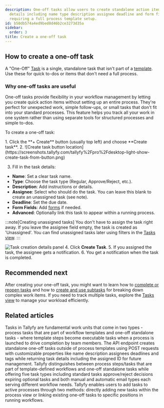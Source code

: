 ```yaml
---
description: One-off tasks allow users to create standalone action items with customizable
  details including name type description assignee deadline and form fields without
  requiring a full process template setup.
id: b50db574a4ed9bed8d46b2ce3273d35a
sidebar:
  order: 3
title: Create a one-off task
---
```



## How to create a one-off task

A "One-Off" [Task](/products/pro/tracking-and-tasks/tasks/) is a single, standalone task that isn't part of a [template](/products/pro/documenting/templates/). Use these for quick to-dos or items that don't need a full process.

### Why one-off tasks are useful

One-off tasks provide flexibility in your workflow management by letting you create quick action items without setting up an entire process. They're perfect for unexpected work, simple follow-ups, or small tasks that don't fit into your standard processes. This feature helps you track all your work in one system rather than using separate tools for structured processes and simple to-dos.

To create a one-off task:

<Steps>
1. Click the **+ Create** button (usually top left) and choose **Create task**.
2. ![Create task button location](https://screenshots.tallyfy.com/tallyfy%2Fpro%2Fdesktop-light-show-create-task-from-button.png)

3. Fill in the task details:
</Steps>

- **Name**: Set a clear task name.
- **Type**: Choose the task type (Regular, Approve/Reject, etc.).
- **Description**: Add instructions or details.
- **Assignee**: Select who should do the task. You can leave this blank to create an unassigned task (see note).
- **Deadline**: Set the due date.
- **Form Fields**: Add [forms](/products/pro/tracking-and-tasks/tasks/what-are-form-fields-in-tallyfy/) if needed.
- **Advanced**: Optionally link this task to appear within a running process.

 :::note[Creating unassigned tasks]
You don't have to assign the task right away. If you leave the assignee field empty, the task is created as 'Unassigned'. You can find unassigned tasks later using filters in the [Tasks view](/products/pro/tracking-and-tasks/tasks-view/).
 :::

![Task creation details panel](https://screenshots.tallyfy.com/tallyfy%2Fpro%2Fdesktop-light-step3.png)
<Steps>
4. Click **Create Task**.
5. If you assigned the task, the assignee gets a notification.
6. You get a notification when the task is completed.
</Steps>

## Recommended next

After creating your one-off task, you might want to learn how to [complete or reopen tasks](/products/pro/tracking-and-tasks/tasks/how-can-i-complete-or-reopen-tasks-in-tallyfy/) and how to [create and use subtasks](/products/pro/tracking-and-tasks/tasks/how-to-create-and-use-subtasks/) for breaking down complex work items. If you need to track multiple tasks, explore the [Tasks view](/products/pro/tracking-and-tasks/tasks-view/) to manage your workload efficiently.


## Related articles
<CardGrid>
<LinkTitleCard header="<b>Tracking And Tasks > More about tasks</b>" href="/products/pro/tracking-and-tasks/tasks/" > Tasks in Tallyfy are fundamental work units that come in two types - process tasks that are part of workflow templates and one-off standalone tasks - where template steps become executable tasks when a process is launched to drive completion by team members. </LinkTitleCard>
<LinkTitleCard header="<b>Tasks > Create one-off task</b>" href="/products/pro/integrations/open-api/code-samples/tasks/create-task/" > The API endpoint creates standalone one-off tasks outside of process templates using POST requests with customizable properties like name description assignees deadlines and tags while returning task details including the assigned ID for future management. </LinkTitleCard>
<LinkTitleCard header="<b>Tasks > Step types</b>" href="/products/pro/tracking-and-tasks/tasks/what-types-of-tasks-can-i-create-with-tallyfy/" > Tallyfy distinguishes between process steps/tasks that are part of template-defined workflows and one-off standalone tasks while offering five task types including standard tasks approve/reject decisions expiring optional tasks and both manual and automatic email types each serving different workflow needs. </LinkTitleCard>
<LinkTitleCard header="<b>Edit Processes > Add tasks to active processes</b>" href="/products/pro/tracking-and-tasks/processes/edit-processes/how-can-i-add-tasks-to-active-processes-on-tallyfy/" > Tallyfy enables users to add tasks to active processes through two methods: directly adding new tasks within the process view or linking existing one-off tasks to specific positions in running workflows. </LinkTitleCard>
</CardGrid>